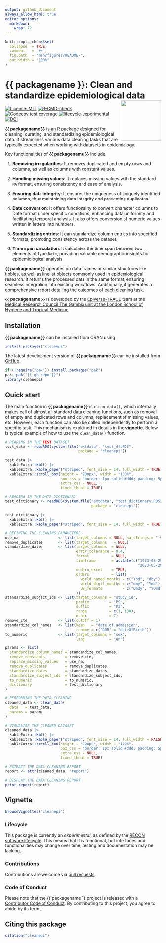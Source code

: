 ```yaml
---
output: github_document
always_allow_html: true
editor_options: 
  markdown: 
    wrap: 72
---
```


<!-- The code to render this README is stored in .github/workflows/render-readme.yaml -->

<!-- Variables marked with double curly braces will be transformed beforehand: -->

<!-- `packagename` is extracted from the DESCRIPTION file -->

<!-- `gh_repo` is extracted via a special environment variable in GitHub Actions -->

<!-- README.md is generated from README.Rmd. Please edit that file -->

```r
knitr::opts_chunk$set(
  collapse  = TRUE,
  comment   = "#>",
  fig.path  = "man/figures/README-",
  out.width = "100%"
)
```

# {{ packagename }}: Clean and standardize epidemiological data <img src="man/figures/logo.svg" align="right" width="130"/>

<!-- badges: start -->

[![License:
MIT](https://img.shields.io/badge/License-MIT-yellow.svg)](https://opensource.org/licenses/MIT)
[![R-CMD-check](https://github.com/epiverse-trace/cleanepi/actions/workflows/R-CMD-check.yaml/badge.svg)](https://github.com/epiverse-trace/cleanepi/actions/workflows/R-CMD-check.yaml)
[![Codecov test
coverage](https://codecov.io/gh/epiverse-trace/cleanepi/branch/main/graph/badge.svg)](https://app.codecov.io/gh/epiverse-trace/cleanepi?branch=main)
[![lifecycle-experimental](https://raw.githubusercontent.com/reconverse/reconverse.github.io/master/images/badge-experimental.svg)](https://www.reconverse.org/lifecycle.html#experimental)
[![DOI](https://zenodo.org/badge/607159823.svg)](https://zenodo.org/doi/10.5281/zenodo.11473984)

<!-- badges: end -->

**{{ packagename }}** is an  R package designed for cleaning, curating, and standardizing  epidemiological data. It streamlines various data cleaning tasks that are typically expected when working with datasets in epidemiology.

Key functionalities of **{{ packagename }}** include:

1. **Removing irregularities**: It removes duplicated and empty rows and columns, as well as columns with constant values.

2. **Handling missing values**: It replaces missing values with the standard `NA` format, ensuring consistency and ease of analysis.

3. **Ensuring data integrity**: It ensures the uniqueness of uniquely identified columns, thus maintaining data integrity and preventing duplicates.

4. **Date conversion**: It offers functionality to convert character columns to Date format under specific conditions, enhancing data uniformity and facilitating temporal analysis. It also offers conversion of numeric values written in letters into numbers.

5. **Standardizing entries**: It can standardize column entries into specified formats, promoting consistency across the dataset.

6. **Time span calculation**: It calculates the time span between two elements of type `Date`, providing valuable demographic insights for epidemiological analysis.

**{{ packagename }}** operates on data frames or similar structures like tibbles, as well as linelist objects commonly used in epidemiological research. It returns the processed data in the same format, ensuring seamless integration into existing workflows. Additionally, it generates a comprehensive report detailing the outcomes of each cleaning task.


**{{ packagename }}** is developed by  the [Epiverse-TRACE](https://data.org/initiatives/epiverse/) team at the [Medical Research Council The Gambia unit at the London School of Hygiene and Tropical Medicine](https://www.lshtm.ac.uk/research/units/mrc-gambia).


## Installation

**{{ packagename }}** can be installed from CRAN using

```r
install.packages("cleanepi")
```

The latest development version of **{{ packagename }}** can be installed from  [GitHub](https://epiverse-trace.github.io/cleanepi).

```r
if (!require("pak")) install.packages("pak")
pak::pak("{{ gh_repo }}")
library(cleanepi)
```

## Quick start

The main function in **{{ packagename }}** is `clean_data(),` which internally makes call of almost all standard data cleaning functions, such as removal of empty and duplicated rows and columns, replacement of missing values, etc. However, each function can also be called independently to perform a specific task. This mechanism is explained in details in the **vignette**. Below is typical example of how to use the `clean_data()` function. 


```r
# READING IN THE TEST DATASET
test_data <- readRDS(system.file("extdata", "test_df.RDS",
                                 package = "cleanepi"))
```

```r
test_data |>
  kableExtra::kbl() |>
  kableExtra::kable_paper("striped", font_size = 14, full_width = TRUE) |>
  kableExtra::scroll_box(height = "200px", width = "100%",
                         box_css = "border: 1px solid #ddd; padding: 5px; ",
                         extra_css = NULL,
                         fixed_thead = TRUE)
```

```r
# READING IN THE DATA DICTIONARY
test_dictionary <- readRDS(system.file("extdata", "test_dictionary.RDS",
                                       package = "cleanepi"))
```

```r
test_dictionary |>
  kableExtra::kbl() |>
  kableExtra::kable_paper("striped", font_size = 14, full_width = TRUE)
```

```r
# DEFINING THE CLEANING PARAMETERS
use_na                  <- list(target_columns = NULL, na_strings = "-99")
remove_duplicates       <- list(target_columns   = NULL)
standardize_dates       <- list(target_columns  = NULL,
                                error_tolerance = 0.4,
                                format          = NULL,
                                timeframe       = as.Date(c("1973-05-29",
                                                            "2023-05-29")),
                                modern_excel    = TRUE,
                                orders          = list(
                                  world_named_months = c("Ybd", "dby"),
                                  world_digit_months = c("dmy", "Ymd"),
                                  US_formats         = c("Omdy", "YOmd")
                                ))
standardize_subject_ids <- list(target_columns = "study_id",
                                prefix         = "PS",
                                suffix         = "P2",
                                range          = c(1, 100),
                                nchar          = 7)
remove_cte              <- list(cutoff = 1)
standardize_col_names   <- list(keep   = "date.of.admission",
                                rename = c("DOB" = "dateOfBirth"))
to_numeric              <- list(target_columns = "sex",
                                lang           = "en")

params <- list(
  standardize_column_names = standardize_col_names,
  remove_constants         = remove_cte,
  replace_missing_values   = use_na, 
  remove_duplicates        = remove_duplicates,
  standardize_dates        = standardize_dates,
  standardize_subject_ids  = standardize_subject_ids,
  to_numeric               = to_numeric,
  dictionary               = test_dictionary
)
```

```r
# PERFORMING THE DATA CLEANING
cleaned_data <- clean_data(
  data   = test_data,
  params = params
)
```

```r
# VISUALISE THE CLEANED DATASET
cleaned_data |>
  kableExtra::kbl() |>
  kableExtra::kable_paper("striped", font_size = 14, full_width = FALSE) |>
  kableExtra::scroll_box(height = "200px", width = "100%",
                         box_css = "border: 1px solid #ddd; padding: 5px; ",
                         extra_css = NULL,
                         fixed_thead = TRUE)
```

```r
# EXTRACT THE DATA CLEANING REPORT
report <- attr(cleaned_data, "report")
```

```r
# DISPLAY THE DATA CLEANING REPORT
print_report(report)
```

## Vignette

```r
browseVignettes("cleanepi")
```

### Lifecycle

This package is currently an *experimental*, as defined by the [RECON software
lifecycle](https://www.reconverse.org/lifecycle.html). This means that it is
functional, but interfaces and functionalities may change over time, testing and documentation may be lacking.

### Contributions

Contributions are welcome via [pull
requests](https://github.com/%7B%7B%20gh_repo%20%7D%7D/pulls).

### Code of Conduct

Please note that the {{ packagename }} project is released with a [Contributor
Code of
Conduct](https://github.com/epiverse-trace/.github/blob/main/CODE_OF_CONDUCT.md).
By contributing to this project, you agree to abide by its terms.

## Citing this package

```r
citation("cleanepi")
```
